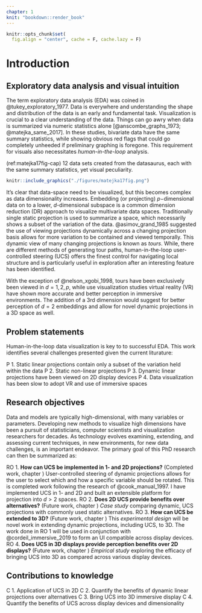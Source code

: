 ```yaml
---
chapter: 1
knit: "bookdown::render_book"
---
```


```r
knitr::opts_chunk$set(
  fig.align = "center", cache = F, cache.lazy = F)
```

# Introduction {#ch:introduction}

## Exploratory data analysis and visual intuition

The term exploratory data analysis (EDA) was coined in @tukey_exploratory_1977. Data is everywhere and understanding the shape and distribution of the data is an early and fundamental task. Visualization is crucial to a clear understanding of the data. Things can go awry when data is summarized via numeric statistics alone [@anscombe_graphs_1973; @matejka_same_2017]. In these studies, bivariate data have the same summary statistics, while showing obvious red flags that could go completely unheeded if preliminary graphing is foregone. This requirement for visuals also necessitates *human-in-the-loop* analysis.


(ref:matejka17fig-cap) 12 data sets created from the datasaurus, each with the same summary statistics, yet visual peculiarity.

```r
knitr::include_graphics("./figures/matejka17fig.png")
```

It's clear that data-space need to be visualized, but this becomes complex as data dimensionality increases. Embedding (or projecting) $p-$dimensional data on to a lower, $d$-dimensional subspace is a common dimension reduction (DR) approach to visualize multivariate data spaces. Traditionally single static projection is used to summarize a space, which necessarily shows a subset of the variation of the data. @asimov_grand_1985 suggested the use of viewing projections dynamically across a changing projection basis allows for more variation to be contained and viewed temporally. This dynamic view of many changing projections is known as *tours*. While, there are different methods of generating tour paths, human-in-the-loop user-controlled steering (UCS) offers the finest control for navigating local structure and is particularly useful in exploration after an interesting feature has been identified.

With the exception of @nelson_xgobi_1998, tours have been exclusively been viewed in $d={1, 2, p}$, while use visualization studies virtual reality (VR) have shown more accurate and better perception in immersive environments. The addition of a 3rd dimension would suggest for better perception of $d=2$ embeddings and allow for novel dynamic projections in a 3D space as well. 

## Problem statements

Human-in-the-loop data visualization is key to to successful EDA. This work identifies several challenges presented given the current liturature:

P 1. Static linear projections contain only a subset of the variation held within the data
P 2. Static non-linear projections 
P 3. Dynamic linear projections have been viewed on 2D display devices
P 4. Data visualization has been slow to adopt VR and use of immersive spaces
 
## Research objectives

Data and models are typically high-dimensional, with many variables or parameters. Developing new methods to visualize high dimensions have been a pursuit of statisticians, computer scientists and visualization researchers for decades. As technology evolves examining, extending, and assessing current techniques, in new environments, for new data challenges, is an important endeavor. The primary goal of this PhD research can then be summarized as:

RO 1. **How can UCS be implemented in 1- and 2D projections?** (Completed work, chapter \ref{ch:completed_work}) User-controlled steering of dynamic projections allows for the user to select which and how a specific variable should be rotated. This is completed work following the research of @cook_manual_1997. I have implemented UCS in 1- and 2D and built an extensible platform for projection into $d>2$ spaces.
RO 2. **Does 2D UCS provide benefits over alternatives?** (Future work, chapter \ref{ch:future_work}) *Case study* comparing dynamic, UCS projections with commonly used static alternatives.
RO 3. **How can UCS be extended to 3D?** (Future work, chapter \ref{ch:future_work}) This *experimental design* will be novel work in extending dynamic projections, including UCS, to 3D. The work done in RO 1 will be used in conjunction with @cordeil_immersive_2019 to form an UI compatible across display devices.
RO 4. **Does UCS in 3D displays provide perception benefits over 2D displays?** (Future work, chapter \ref{ch:future_work}) *Empirical study* exploring the efficacy of bringing UCS into 3D as compared across various display devices.

## Contributions to knowledge

C 1. Application of UCS in 2D
C 2. Quantify the benefits of dynamic linear projections over alternatives
C 3. Bring UCS into 3D immersive display
C 4. Quantify the benefits of UCS across display devices and dimensionality

